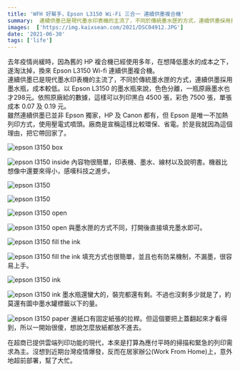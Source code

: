 ```yaml
---
title: 'WFH 好幫手，Epson L3150 Wi-Fi 三合一 連續供墨複合機'
summary:  連續供墨已是現代墨水印表機的主流了，不同於傳統墨水匣的方式，連續供墨採用墨水瓶，成本較低。
images:  ['https://img.kaixsean.com/2021/DSC04912.JPG']
date: '2021-06-30'
tags: ['life']
---
```


去年疫情尚緩時，因為舊的 HP 複合機已經使用多年，在想降低墨水的成本之下，遂淘汰掉，換來 Epson L3150 Wi-fi 連續供墨複合機。  
連續供墨已是現代墨水印表機的主流了，不同於傳統墨水匣的方式，連續供墨採用墨水瓶，成本較低。以 Epson L3150 的墨水瓶來說，色色分離，一瓶原廠墨水也才298元。依照原廠給的數據，這樣可以列印黑白 4500 張，彩色 7500 張，單張成本 0.07 及 0.19 元。  
雖然連續供墨已並非 Epson 獨家，HP 及 Canon 都有，但 Epson 是唯一不加熱列印方式，使用壓電式噴頭。廠商是宣稱這樣比較環保、省電。於是我就因為這個理由，把它帶回家了。

![epson l3150 box](https://img.kaixsean.com/2021/DSC04908.JPG)

![epson l3150 inside](https://img.kaixsean.com/2021/DSC04909-min.jpeg)
內容物很簡單，印表機、墨水、線材以及說明書。機器比想像中還要來得小，感嘆科技之進步。

![epson l3150](https://img.kaixsean.com/2021/DSC04911.JPG)

![epson l3150](https://img.kaixsean.com/2021/DSC04912.JPG)

![epson l3150 open](https://img.kaixsean.com/2021/DSC04913.JPG)

![epson l3150 open](https://img.kaixsean.com/2021/DSC04915.JPG)
與墨水匣的方式不同，打開後直接填充墨水即可。

![epson l3150 fill the ink](https://img.kaixsean.com/2021/DSC04916.JPG)

![epson l3150 fill the ink](https://img.kaixsean.com/2021/DSC04918.JPG)
填充方式也很簡單，並且也有防呆機制，不漏墨，很容易上手。

![epson l3150 ink](https://img.kaixsean.com/2021/DSC04920.JPG)

![epson l3150 ink](https://img.kaixsean.com/2021/DSC04921.JPG)
墨水瓶還蠻大的，裝完都還有剩。不過也沒剩多少就是了，約莫還有圖中墨水罐標籤以下的量。

![epson l3150 paper](https://img.kaixsean.com/2021/DSC04922.JPG)
進紙口有固定紙張的拉桿。但這個要把上蓋翻起來才看得到，所以一開始很傻，想說怎麼放紙都放不進去。

在超商已提供雲端列印功能的現代，本來是打算為應付平時的掃描和緊急的列印需求為主。沒想到近期台灣疫情爆發，反而在居家辦公(Work From Home)上，意外地超前部署，幫了大忙。
